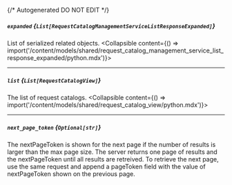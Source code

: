 {/* Autogenerated DO NOT EDIT  */}

##### `expanded` *{`List[RequestCatalogManagementServiceListResponseExpanded]`}*
List of serialized related objects.
<Collapsible content={() => import('/content/models/shared/request_catalog_management_service_list_response_expanded/python.mdx')}>
</Collapsible>

---
##### `list` *{`List[RequestCatalogView]`}*
The list of request catalogs.
<Collapsible content={() => import('/content/models/shared/request_catalog_view/python.mdx')}>
</Collapsible>

---
##### `next_page_token` *{`Optional[str]`}*
The nextPageToken is shown for the next page if the number of results is larger than the max page size.
 The server returns one page of results and the nextPageToken until all results are retreived.
 To retrieve the next page, use the same request and append a pageToken field with the value of nextPageToken shown on the previous page.

